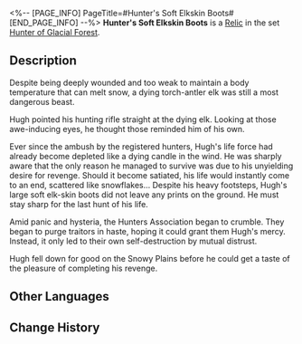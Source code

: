 <%-- [PAGE_INFO]
PageTitle=#Hunter's Soft Elkskin Boots#
[END_PAGE_INFO] --%>
{{Relic Infobox
|id        = 61044
|image     = Item Hunter's Soft Elkskin Boots.png{{subst:void|<!--$UPLOAD:<<SpriteOutput/RelicFigures/IconRelic_104_4.png>-<Item Hunter's Soft Elkskin Boots.png>-<Relic Icons>>-->}}
|set       = Hunter of Glacial Forest
|piece     = Feet
|mentions  = 
}}
{{Description|A pair of enhanced power boots wrapped in soft elk fur. With these, the hunter will only leave shallow footprints behind in the Snow Plains.}}
'''Hunter's Soft Elkskin Boots''' is a [[Relic]] in the set [[Hunter of Glacial Forest]].

==Description==
Despite being deeply wounded and too weak to maintain a body temperature that can melt snow, a dying torch-antler elk was still a most dangerous beast.

Hugh pointed his hunting rifle straight at the dying elk. Looking at those awe-inducing eyes, he thought those reminded him of his own.

Ever since the ambush by the registered hunters, Hugh's life force had already become depleted like a dying candle in the wind. He was sharply aware that the only reason he managed to survive was due to his unyielding desire for revenge. Should it become satiated, his life would instantly come to an end, scattered like snowflakes... Despite his heavy footsteps, Hugh's large soft elk-skin boots did not leave any prints on the ground. He must stay sharp for the last hunt of his life.

Amid panic and hysteria, the Hunters Association began to crumble. They began to purge traitors in haste, hoping it could grant them Hugh's mercy. Instead, it only led to their own self-destruction by mutual distrust.

Hugh fell down for good on the Snowy Plains before he could get a taste of the pleasure of completing his revenge.

==Other Languages==
{{Other Languages
|en   = Hunter's Soft Elkskin Boots
|zhs  = 雪猎的鹿皮软靴
|zht  = 雪獵的鹿皮軟靴
|ja   = {{Rubi|狩人|かりゅうど}}の{{Rubi|鹿革|しかがわ}}のブーツ
|ko   = 설원 사냥꾼의 벅스킨 부츠
|es   = Botas de piel de ciervo del cazador
|fr   = Bottes en fourrure d'élan de chasseur
|ru   = Охотничьи сапоги из лосиной кожи
|th   = Hunter's Soft Elkskin Boots
|vi   = Ủng Phủ Da Nai Của Thợ Săn
|de   = Weiche Elchlederstiefel des Jägers
|id   = Hunter's Soft Elkskin Boots
|pt   = Botas de Couro Macio de Alce do Caçador
}}

==Change History==
{{Change History|1.0}}